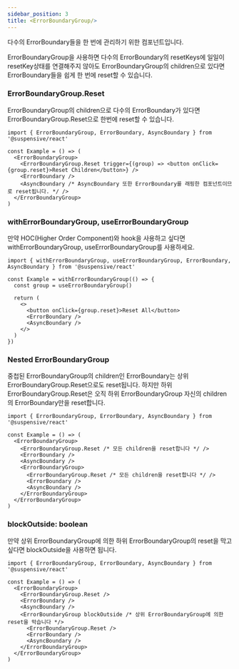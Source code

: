 ```yaml
---
sidebar_position: 3
title: <ErrorBoundaryGroup/>
---
```


다수의 ErrorBoundary들을 한 번에 관리하기 위한 컴포넌트입니다.

ErrorBoundaryGroup을 사용하면 다수의 ErrorBoundary의 resetKeys에 일일이 resetKey상태를 연결해주지 않아도 ErrorBoundaryGroup의 children으로 있다면 ErrorBoundary들을 쉽게 한 번에 reset할 수 있습니다.

### ErrorBoundaryGroup.Reset

ErrorBoundaryGroup의 children으로 다수의 ErrorBoundary가 있다면 ErrorBoundaryGroup.Reset으로 한번에 reset할 수 있습니다.

```tsx
import { ErrorBoundaryGroup, ErrorBoundary, AsyncBoundary } from '@suspensive/react'

const Example = () => (
  <ErrorBoundaryGroup>
    <ErrorBoundaryGroup.Reset trigger={(group) => <button onClick={group.reset}>Reset Children</button>} />
    <ErrorBoundary />
    <AsyncBoundary /* AsyncBoundary 또한 ErrorBoundary를 래핑한 컴포넌트이므로 reset됩니다. */ />
  </ErrorBoundaryGroup>
)
```

### withErrorBoundaryGroup, useErrorBoundaryGroup

만약 HOC(Higher Order Component)와 hook을 사용하고 싶다면 withErrorBoundaryGroup, useErrorBoundaryGroup를 사용하세요.

```tsx
import { withErrorBoundaryGroup, useErrorBoundaryGroup, ErrorBoundary, AsyncBoundary } from '@suspensive/react'

const Example = withErrorBoundaryGroup(() => {
  const group = useErrorBoundaryGroup()

  return (
    <>
      <button onClick={group.reset}>Reset All</button>
      <ErrorBoundary />
      <AsyncBoundary />
    </>
  )
})
```

### Nested ErrorBoundaryGroup

중첩된 ErrorBoundaryGroup의 children인 ErrorBoundary는 상위 ErrorBoundaryGroup.Reset으로도 reset됩니다. 하지만 하위 ErrorBoundaryGroup.Reset은 오직 하위 ErrorBoundaryGroup 자신의 children의 ErrorBoundary만을 reset합니다.

```tsx
import { ErrorBoundaryGroup, ErrorBoundary, AsyncBoundary } from '@suspensive/react'

const Example = () => (
  <ErrorBoundaryGroup>
    <ErrorBoundaryGroup.Reset /* 모든 children을 reset합니다 */ />
    <ErrorBoundary />
    <AsyncBoundary />
    <ErrorBoundaryGroup>
      <ErrorBoundaryGroup.Reset /* 모든 children을 reset합니다 */ />
      <ErrorBoundary />
      <AsyncBoundary />
    </ErrorBoundaryGroup>
  </ErrorBoundaryGroup>
)
```

### blockOutside: boolean

만약 상위 ErrorBoundaryGroup에 의한 하위 ErrorBoundaryGroup의 reset을 막고 싶다면 blockOutside을 사용하면 됩니다.

```tsx
import { ErrorBoundaryGroup, ErrorBoundary, AsyncBoundary } from '@suspensive/react'

const Example = () => (
  <ErrorBoundaryGroup>
    <ErrorBoundaryGroup.Reset />
    <ErrorBoundary />
    <AsyncBoundary />
    <ErrorBoundaryGroup blockOutside /* 상위 ErrorBoundaryGroup에 의한 reset을 막습니다 */>
      <ErrorBoundaryGroup.Reset />
      <ErrorBoundary />
      <AsyncBoundary />
    </ErrorBoundaryGroup>
  </ErrorBoundaryGroup>
)
```
